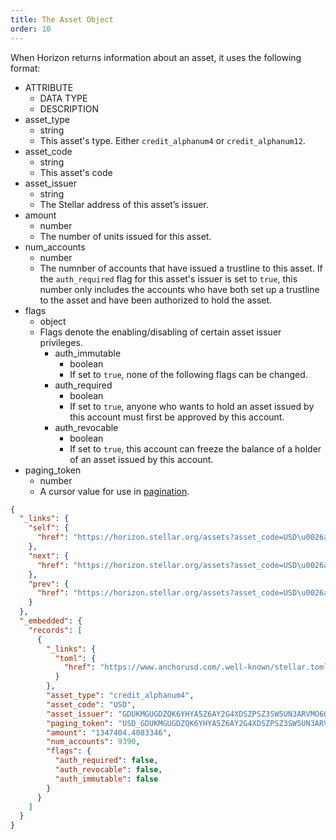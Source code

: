 ```yaml
---
title: The Asset Object
order: 10
---
```



When Horizon returns information about an asset, it uses the following format:

<NestedTable>

- ATTRIBUTE
  - DATA TYPE
  - DESCRIPTION
- asset_type
  - string
  - This asset's type. Either `credit_alphanum4` or `credit_alphanum12`.
- asset_code
  - string
  - This asset's code
- asset_issuer
  - string
  - The Stellar address of this asset’s issuer.
- amount
  - number
  - The number of units issued for this asset.
- num_accounts
  - number
  - The numnber of accounts that have issued a trustline to this asset. If the `auth_required` flag for this asset's issuer is set to `true`, this number only includes the accounts who have both set up a trustline to the asset and have been authorized to hold the asset.
- flags
  - object
  - Flags denote the enabling/disabling of certain asset issuer privileges.
    - auth_immutable
      - boolean
      - If set to `true`, none of the following flags can be changed.
    - auth_required
      - boolean
      - If set to `true`, anyone who wants to hold an asset issued by this account must first be approved by this account.
    - auth_revocable
      - boolean
      - If set to `true`, this account can freeze the balance of a holder of an asset issued by this account.
- paging_token
  - number
  - A cursor value for use in [pagination](../../introduction/pagination/index.mdx).

</NestedTable>

<ExampleResponse>

```json
{
  "_links": {
    "self": {
      "href": "https://horizon.stellar.org/assets?asset_code=USD\u0026asset_issuer=GDUKMGUGDZQK6YHYA5Z6AY2G4XDSZPSZ3SW5UN3ARVMO6QSRDWP5YLEX\u0026cursor=\u0026limit=10\u0026order=asc"
    },
    "next": {
      "href": "https://horizon.stellar.org/assets?asset_code=USD\u0026asset_issuer=GDUKMGUGDZQK6YHYA5Z6AY2G4XDSZPSZ3SW5UN3ARVMO6QSRDWP5YLEX\u0026cursor=USD_GDUKMGUGDZQK6YHYA5Z6AY2G4XDSZPSZ3SW5UN3ARVMO6QSRDWP5YLEX_credit_alphanum4\u0026limit=10\u0026order=asc"
    },
    "prev": {
      "href": "https://horizon.stellar.org/assets?asset_code=USD\u0026asset_issuer=GDUKMGUGDZQK6YHYA5Z6AY2G4XDSZPSZ3SW5UN3ARVMO6QSRDWP5YLEX\u0026cursor=USD_GDUKMGUGDZQK6YHYA5Z6AY2G4XDSZPSZ3SW5UN3ARVMO6QSRDWP5YLEX_credit_alphanum4\u0026limit=10\u0026order=desc"
    }
  },
  "_embedded": {
    "records": [
      {
        "_links": {
          "toml": {
            "href": "https://www.anchorusd.com/.well-known/stellar.toml"
          }
        },
        "asset_type": "credit_alphanum4",
        "asset_code": "USD",
        "asset_issuer": "GDUKMGUGDZQK6YHYA5Z6AY2G4XDSZPSZ3SW5UN3ARVMO6QSRDWP5YLEX",
        "paging_token": "USD_GDUKMGUGDZQK6YHYA5Z6AY2G4XDSZPSZ3SW5UN3ARVMO6QSRDWP5YLEX_credit_alphanum4",
        "amount": "1347404.4083346",
        "num_accounts": 9390,
        "flags": {
          "auth_required": false,
          "auth_revocable": false,
          "auth_immutable": false
        }
      }
    ]
  }
}
```

</ExampleResponse>